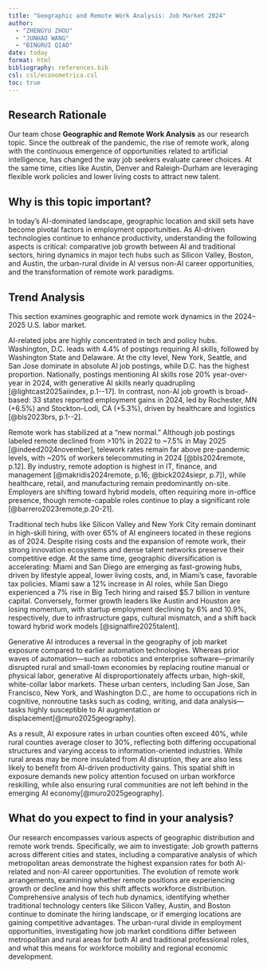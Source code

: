 ```yaml
---
title: "Geographic and Remote Work Analysis: Job Market 2024"
author:
  - "ZHENGYU ZHOU"
  - "JUNHAO WANG"
  - "BINGRUI QIAO"
date: today
format: html
bibliography: references.bib
csl: csl/econometrica.csl
toc: true
---
```


Research Rationale
---------------------
Our team chose **Geographic and Remote Work Analysis** as our research topic.
Since the outbreak of the pandemic, the rise of remote work, along with the continuous emergence of opportunities related to artificial intelligence, has changed the way job seekers evaluate career choices. 
At the same time, cities like Austin, Denver and Raleigh-Durham are leveraging flexible work policies and lower living costs to attract new talent.

Why is this topic important?
---------------------
In today's AI-dominated landscape, geographic location and skill sets have become pivotal factors in employment opportunities. 
As AI-driven technologies continue to enhance productivity, understanding the following aspects is critical: comparative job growth between AI and traditional sectors, hiring dynamics in major tech hubs such as Silicon Valley, Boston, and Austin, the urban-rural divide in AI versus non-AI career opportunities, and the transformation of remote work paradigms.

Trend Analysis
---------------------
This section examines geographic and remote work dynamics in the 2024–2025 U.S. labor market.

AI-related jobs are highly concentrated in tech and policy hubs. Washington, D.C. leads with 4.4% of postings requiring AI skills, followed by Washington State and Delaware. At the city level, New York, Seattle, and San Jose dominate in absolute AI job postings, while D.C. has the highest proportion. Nationally, postings mentioning AI skills rose 20% year-over-year in 2024, with generative AI skills nearly quadrupling [@lightcast2025aiindex, p.1--17]. In contrast, non-AI job growth is broad-based: 33 states reported employment gains in 2024, led by Rochester, MN (+6.5%) and Stockton–Lodi, CA (+5.3%), driven by healthcare and logistics [@bls2023brs, p.1--2].

Remote work has stabilized at a “new normal.” Although job postings labeled remote declined from >10% in 2022 to ~7.5% in May 2025 [@indeed2024november], telework rates remain far above pre-pandemic levels, with ~20% of workers telecommuting in 2024 [@bls2024remote, p.12]. By industry, remote adoption is highest in IT, finance, and management [@makridis2024remote, p.16; @bick2024siepr, p.7]), while healthcare, retail, and manufacturing remain predominantly on-site. Employers are shifting toward hybrid models, often requiring more in-office presence, though remote-capable roles continue to play a significant role [@barrero2023remote,p.20-21].


Traditional tech hubs like Silicon Valley and New York City remain dominant in high-skill hiring, with over 65% of AI engineers located in these regions as of 2024. Despite rising costs and the expansion of remote work, their strong innovation ecosystems and dense talent networks preserve their competitive edge. At the same time, geographic diversification is accelerating: Miami and San Diego are emerging as fast-growing hubs, driven by lifestyle appeal, lower living costs, and, in Miami’s case, favorable tax policies. Miami saw a 12% increase in AI roles, while San Diego experienced a 7% rise in Big Tech hiring and raised $5.7 billion in venture capital. Conversely, former growth leaders like Austin and Houston are losing momentum, with startup employment declining by 6% and 10.9%, respectively, due to infrastructure gaps, cultural mismatch, and a shift back toward hybrid work models [@signalfire2025talent].

Generative AI introduces a reversal in the geography of job market exposure compared to earlier automation technologies. Whereas prior waves of automation—such as robotics and enterprise software—primarily disrupted rural and small-town economies by replacing routine manual or physical labor, generative AI disproportionately affects urban, high-skill, white-collar labor markets. These urban centers, including San Jose, San Francisco, New York, and Washington D.C., are home to occupations rich in cognitive, nonroutine tasks such as coding, writing, and data analysis—tasks highly susceptible to AI augmentation or displacement[@muro2025geography].

As a result, AI exposure rates in urban counties often exceed 40%, while rural counties average closer to 30%, reflecting both differing occupational structures and varying access to information-oriented industries. While rural areas may be more insulated from AI disruption, they are also less likely to benefit from AI-driven productivity gains. This spatial shift in exposure demands new policy attention focused on urban workforce reskilling, while also ensuring rural communities are not left behind in the emerging AI economy[@muro2025geography].

What do you expect to find in your analysis?
---------------------
Our research encompasses various aspects of geographic distribution and remote work trends. Specifically, we aim to investigate: Job growth patterns across different cities and states, including a comparative analysis of which metropolitan areas demonstrate the highest expansion rates for both AI-related and non-AI career opportunities. 
The evolution of remote work arrangements, examining whether remote positions are
experiencing growth or decline and how this shift affects workforce distribution. 
Comprehensive analysis of tech hub dynamics, identifying whether traditional technology centers like Silicon Valley, Austin, and Boston continue to dominate the hiring landscape, or if emerging locations are gaining competitive advantages. 
The urban-rural divide in employment opportunities, investigating how job market conditions differ between metropolitan and rural areas for both AI and traditional professional roles, and what this means for workforce mobility and regional economic development.

